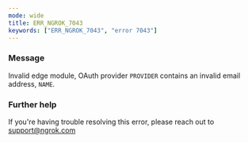 ```yaml
---
mode: wide
title: ERR_NGROK_7043
keywords: ["ERR_NGROK_7043", "error 7043"]
---
```


### Message

Invalid edge module, OAuth provider `PROVIDER` contains an invalid email address, `NAME`.

### Further help

If you're having trouble resolving this error, please reach out to [support@ngrok.com](mailto:support@ngrok.com?subject=Help%20with%20ERR_NGROK_7043)
